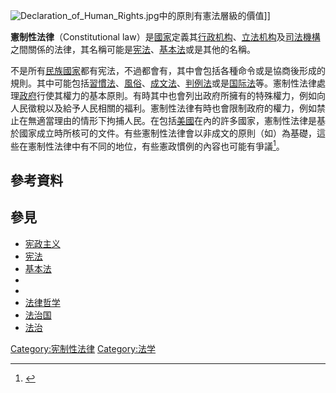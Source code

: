 {{legal}}
[[Image:Declaration_of_Human_Rights.jpg|thumb]]中的原則有憲法層級的價值]]

'''憲制性法律'''（Constitutional law）是[[國家|國家]]定義其[[行政机构|行政机构]]、[[立法机构|立法机构]]及[[司法機構|司法機構]]之間關係的法律，其名稱可能是[[宪法|宪法]]、[[基本法|基本法]]或是其他的名稱。

不是所有[[民族國家|民族國家]]都有宪法，不過都會有{{le|公共法|jus commune}}，其中會包括各種命令或是協商後形成的規則。其中可能包括[[習慣法|習慣法]]、[[風俗|風俗]]、[[成文法|成文法]]、[[判決先例|判例法]]或是[[国际法|国际法]]等。憲制性法律處理[[政府|政府]]行使其權力的基本原則。有時其中也會列出政府所擁有的特殊權力，例如向人民徵稅以及給予人民相關的福利。憲制性法律有時也會限制政府的權力，例如禁止在無適當理由的情形下拘捕人民。在包括[[美國|美國]]在內的許多國家，憲制性法律是基於國家成立時所核可的文件。有些憲制性法律會以非成文的原則（如{{le|憲政慣例|Constitutional convention (political custom)}}）為基礎，這些在憲制性法律中有不同的地位，有些憲政慣例的內容也可能有爭議<ref>{{cite book |last=Markwell |first=Donald |title=Constitutional Conventions and the Headship of State: Australian Experience |publisher=Connor Court|year=2016 |isbn=9781925501155}}</ref>。

==參考資料==
{{reflist}}

==參見==
{{div col|2}}
*[[宪政主义|宪政主义]]
*[[宪法|宪法]]
*[[基本法|基本法]]
*{{le|憲法經濟學|Constitutional economics}}
*{{le|憲法權利|Constitutional rights}}
*[[法律哲学|法律哲学]]
*[[法治国|法治国]]
*[[法治|法治]]
{{div col end}}

{{法律}}
{{法律小作品}}

[[Category:宪制性法律|Category:宪制性法律]]
[[Category:法学|Category:法学]]